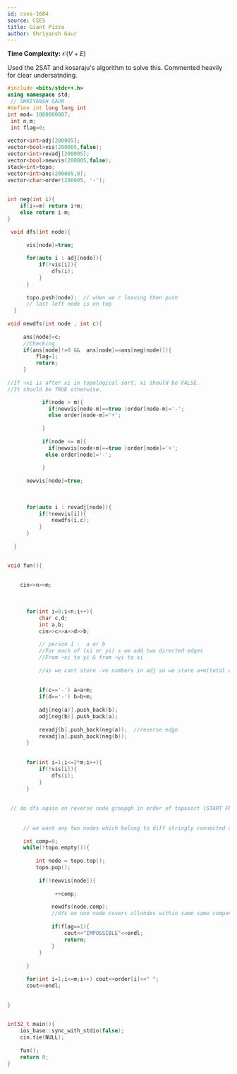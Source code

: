 ```yaml
---
id: cses-1684
source: CSES
title: Giant Pizza
author: Shriyansh Gaur
---
```


**Time Complexity:** $\mathcal{O}(V+E)$

Used the 2SAT and kosaraju's algorithm to solve this. Commented heavily for clear undersatnding.

```cpp
#include <bits/stdc++.h>
using namespace std;
 // SHRIYANSH GAUR
#define int long long int 
int mod= 1000000007;
 int n,m;
 int flag=0;
 
vector<int>adj[200005];
vector<bool>vis(200005,false);
vector<int>revadj[200005];
vector<bool>newvis(200005,false);
stack<int>topo;
vector<int>ans(200005,0);
vector<char>order(200005, '-');

    
int neg(int i){
    if(i<=m) return i+m;
    else return i-m;
}

 void dfs(int node){
      
      vis[node]=true;
      
      for(auto i : adj[node]){
          if(!vis[i]){
              dfs(i);
          }
      }
      
      topo.push(node);  // when we r leaving then push
      // last left node is on top
  }
  
void newdfs(int node , int c){
    
     ans[node]=c;
     //Checking
     if(ans[node]!=0 &&  ans[node]==ans[neg(node)]){
         flag=1;
         return;
     }
     
//If ¬xi is after xi in topological sort, xi should be FALSE.
//It should be TRUE otherwise.

           if(node > m){
             if(newvis[node-m]==true )order[node-m]='-';
             else order[node-m]='+';
           
           } 
           
           if(node <= m){
             if(newvis[node+m]==true )order[node]='+';
            else order[node]='-';
             
           } 
      
      newvis[node]=true;
      
     
    
      for(auto i : revadj[node]){
          if(!newvis[i]){
              newdfs(i,c);
          }
      }
   
  }


void fun(){
    
   
    cin>>n>>m;
    
    
      
      for(int i=0;i<n;i++){
          char c,d;
          int a,b;
          cin>>c>>a>>d>>b;
          
          // person 1 :  a or b
          //For each of (xi or yi) s we add two directed edges 
          //From ¬xi to yi & from ¬yi to xi
          
          //as we cant store -ve numbers in adj so we store a+m(total options)
          
          
          if(c=='-') a=a+m;
          if(d=='-') b=b+m;
          
          adj[neg(a)].push_back(b);
          adj[neg(b)].push_back(a);
          
          revadj[b].push_back(neg(a));  //reverse edge
          revadj[a].push_back(neg(b));
      }
     
      
      for(int i=1;i<=2*m;i++){
          if(!vis[i]){
              dfs(i);
          }
      }
      
      
 // do dfs again on reverse node graapgh in order of toposort (START FROM LAST VISITED NODE = topo.top)
      
     
     // we want any two nodes which belong to diff stringly connected component
      
     int comp=0; 
     while(!topo.empty()){
         
         int node = topo.top(); 
         topo.pop();
         
          if(!newvis[node]){
              
               ++comp;
               
              newdfs(node,comp);
              //dfs on one node covers allnodes within same same component
              
              if(flag==1){
                  cout<<"IMPOSSIBLE"<<endl;
                  return;
              }
          }
          
      }
      
      for(int i=1;i<=m;i++) cout<<order[i]<<" ";
      cout<<endl;
    
    
}


int32_t main(){
    ios_base::sync_with_stdio(false);
	cin.tie(NULL);
 
    fun();
    return 0;
}

```
